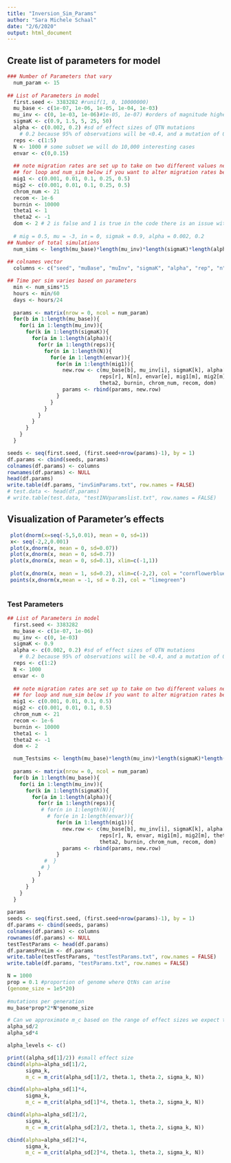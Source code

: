 ```yaml
---
title: "Inversion_Sim_Params"
author: "Sara Michele Schaal"
date: "2/6/2020"
output: html_document
---
```

## Create list of parameters for model
```r
### Number of Parameters that vary
  num_param <- 15
  
## List of Parameters in model
  first.seed <- 3383282 #runif(1, 0, 10000000)
  mu_base <- c(1e-07, 1e-06, 1e-05, 1e-04, 1e-03)
  mu_inv <- c(0, 1e-03, 1e-06)#1e-05, 1e-07) #orders of magnitude higher or lower than mu_base
  sigmaK <- c(0.9, 1.5, 5, 25, 50) 
  alpha <- c(0.002, 0.2) #sd of effect sizes of QTN mutations
    # 0.2 because 95% of observations will be <0.4, and a mutation of 0.5 in a homozygote will give 1.0 optimum
  reps <- c(1:5)
  N <- 1000 # some subset we will do 10,000 interesting cases
  envar <- c(0,0.15)
  
  ## note migration rates are set up to take on two different values need to edit 
  ## for loop and num_sim below if you want to alter migration rates between populations
  mig1 <- c(0.001, 0.01, 0.1, 0.25, 0.5)
  mig2 <- c(0.001, 0.01, 0.1, 0.25, 0.5)
  chrom_num <- 21
  recom <- 1e-6
  burnin <- 10000
  theta1 <- 1
  theta2 <- -1
  dom <- 2 # 2 is false and 1 is true in the code there is an issue with the letter F converting to FALSE
  
  # mig = 0.5, mu = -3, in = 0, sigmak = 0.9, alpha = 0.002, 0.2
## Number of total simulations
  num_sims <- length(mu_base)*length(mu_inv)*length(sigmaK)*length(alpha)*length(reps)*length(N)*length(envar)*length(mig1)*length(recom)*length(burnin)*length(theta1)*length(theta2)*length(chrom_num)
  
## colnames vector
  columns <- c("seed", "muBase", "muInv", "sigmaK", "alpha", "rep", "n", "enVar", "mig1", "mig2", "theta1", "theta2", "burnin", "chromNum", "r", "dom")

## Time per sim varies based on parameters
  min <- num_sims*15
  hours <- min/60
  days <- hours/24
  
  params <- matrix(nrow = 0, ncol = num_param)
  for(b in 1:length(mu_base)){
    for(i in 1:length(mu_inv)){
      for(k in 1:length(sigmaK)){
        for(a in 1:length(alpha)){
          for(r in 1:length(reps)){
            for(n in 1:length(N)){
              for(e in 1:length(envar)){
                for(m in 1:length(mig1)){
                  new.row <- c(mu_base[b], mu_inv[i], sigmaK[k], alpha[a],
                              reps[r], N[n], envar[e], mig1[m], mig2[m], theta1, 
                              theta2, burnin, chrom_num, recom, dom)
                  params <- rbind(params, new.row)
                }
              }
            }
          }
        }
      }
    }
  }

seeds <- seq(first.seed, (first.seed+nrow(params)-1), by = 1)
df.params <- cbind(seeds, params)
colnames(df.params) <- columns
rownames(df.params) <- NULL
head(df.params)
write.table(df.params, "invSimParams.txt", row.names = FALSE)
# test.data <- head(df.params)
# write.table(test.data, "testINVparamslist.txt", row.names = FALSE)

```

## Visualization of Parameter's effects
```r

 plot(dnorm(x=seq(-5,5,0.01), mean = 0, sd=1))
 x<- seq(-2,2,0.001)
 plot(x,dnorm(x, mean = 0, sd=0.07))
 plot(x,dnorm(x, mean = 0, sd=0.7))
 plot(x,dnorm(x, mean = 0, sd=0.1), xlim=c(-1,1))
 
 plot(x,dnorm(x, mean = 1, sd=0.2), xlim=c(-2,2), col = "cornflowerblue")
 points(x,dnorm(x,mean = -1, sd = 0.2), col = "limegreen")
 

```

### Test Parameters
```r
## List of Parameters in model
  first.seed <- 3383282 
  mu_base <- c(1e-07, 1e-06)
  mu_inv <- c(0, 1e-03) 
  sigmaK <- 0.9 
  alpha <- c(0.002, 0.2) #sd of effect sizes of QTN mutations
    # 0.2 because 95% of observations will be <0.4, and a mutation of 0.5 in a homozygote will give 1.0 optimum
  reps <- c(1:2)
  N <- 1000 
  envar <- 0
  
  ## note migration rates are set up to take on two different values need to edit 
  ## for loop and num_sim below if you want to alter migration rates between populations
  mig1 <- c(0.001, 0.01, 0.1, 0.5)
  mig2 <- c(0.001, 0.01, 0.1, 0.5)
  chrom_num <- 21
  recom <- 1e-6
  burnin <- 10000
  theta1 <- 1
  theta2 <- -1
  dom <- 2

  num_Testsims <- length(mu_base)*length(mu_inv)*length(sigmaK)*length(alpha)*length(reps)*length(N)*length(envar)*length(mig1)*length(recom)*length(burnin)*length(theta1)*length(theta2)*length(chrom_num)
  
  params <- matrix(nrow = 0, ncol = num_param)
  for(b in 1:length(mu_base)){
    for(i in 1:length(mu_inv)){
      for(k in 1:length(sigmaK)){
        for(a in 1:length(alpha)){
          for(r in 1:length(reps)){
           # for(n in 1:length(N)){
             # for(e in 1:length(envar)){
                for(m in 1:length(mig1)){
                  new.row <- c(mu_base[b], mu_inv[i], sigmaK[k], alpha[a],
                              reps[r], N, envar, mig1[m], mig2[m], theta1, 
                              theta2, burnin, chrom_num, recom, dom)
                  params <- rbind(params, new.row)
                }
            #  }
           # }
          }
        }
      }
    }
  }
  
params
seeds <- seq(first.seed, (first.seed+nrow(params)-1), by = 1)
df.params <- cbind(seeds, params)
colnames(df.params) <- columns
rownames(df.params) <- NULL
testTestParams <- head(df.params)
df.paramsPreLim <- df.params
write.table(testTestParams, "testTestParams.txt", row.names = FALSE)
write.table(df.params, "testParams.txt", row.names = FALSE)

```




```r
N = 1000
prop = 0.1 #proportion of genome where QtNs can arise
(genome_size = 1e5*20)
  
#mutations per generation
mu_base*prop*2*N*genome_size

# Can we approximate m_c based on the range of effect sizes we expect to arise?
alpha_sd/2
alpha_sd*4

alpha_levels <- c()

print((alpha_sd[1]/2)) #small effect size
cbind(alpha=alpha_sd[1]/2, 
      sigma_k, 
      m_c = m_crit(alpha_sd[1]/2, theta.1, theta.2, sigma_k, N))

cbind(alpha=alpha_sd[1]*4, 
      sigma_k, 
      m_c = m_crit(alpha_sd[1]*4, theta.1, theta.2, sigma_k, N))

cbind(alpha=alpha_sd[2]/2, 
      sigma_k, 
      m_c = m_crit(alpha_sd[2]/2, theta.1, theta.2, sigma_k, N))

cbind(alpha=alpha_sd[2]*4, 
      sigma_k, 
      m_c = m_crit(alpha_sd[2]*4, theta.1, theta.2, sigma_k, N))
```
